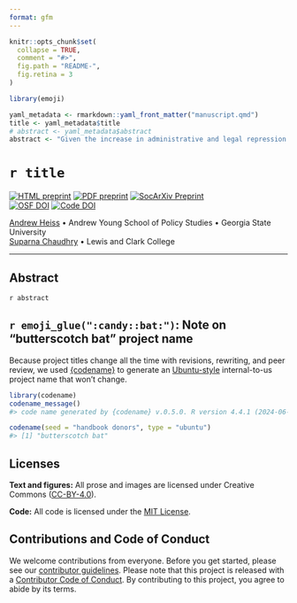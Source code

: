 ```yaml
---
format: gfm
---
```


<!-- README.md is generated from README.qmd. Please edit that file -->

```r
knitr::opts_chunk$set(
  collapse = TRUE,
  comment = "#>",
  fig.path = "README-",
  fig.retina = 3
)

library(emoji)

yaml_metadata <- rmarkdown::yaml_front_matter("manuscript.qmd")
title <- yaml_metadata$title
# abstract <- yaml_metadata$abstract
abstract <- "Given the increase in administrative and legal repression of civil society, how have their donors responded? How do these responses differ across foreign government and private donors? How have local philanthropists and NGOs adapted and responded to such repression? What challenges do civil society groups continue to face despite these responses?"
```

# `r title`

<!-- badges: start -->
[![HTML preprint](https://img.shields.io/badge/HTML%20preprint-FF851B)](https://stats.andrewheiss.com/butterscotch-bat/) [![PDF preprint](https://img.shields.io/badge/PDF%20preprint-3D9970)](https://stats.andrewheiss.com/butterscotch-bat/heiss-chaudhry-donor-responses-chapter.pdf) [![SocArXiv Preprint](https://img.shields.io/badge/SocArXiv%20preprint-10.31235%2Fosf.io%2F9gmhp-blue)](https://doi.org/10.31235/osf.io/9gmhp)  
[![OSF DOI](https://img.shields.io/badge/OSF-10.17605%2FOSF.IO%2FR97Y3-blue)](https://doi.org/10.17605/OSF.IO/R97Y3) [![Code DOI](https://img.shields.io/badge/Code-10.5281%2Fzenodo.14038467-blue)](https://doi.org/10.5281/zenodo.14038467)
<!-- badges: end -->

[Andrew Heiss](https://www.andrewheiss.com/) • Andrew Young School of Policy Studies • Georgia State University  
[Suparna Chaudhry](https://www.suparnachaudhry.com/) • Lewis and Clark College

---

## Abstract

`r abstract`


## `r emoji_glue(":candy::bat:")`: Note on "butterscotch bat" project name

Because project titles change all the time with revisions, rewriting, and peer review, we used [{codename}](http://svmiller.com/codename/) to generate an [Ubuntu-style](https://wiki.ubuntu.com/DevelopmentCodeNames) internal-to-us project name that won’t change.

```r
library(codename)
codename_message()
#> code name generated by {codename} v.0.5.0. R version 4.4.1 (2024-06-14).

codename(seed = "handbook donors", type = "ubuntu")
#> [1] "butterscotch bat"
```


## Licenses

**Text and figures:** All prose and images are licensed under Creative Commons ([CC-BY-4.0](http://creativecommons.org/licenses/by/4.0/)).

**Code:** All code is licensed under the [MIT License](LICENSE.md).


## Contributions and Code of Conduct

We welcome contributions from everyone. Before you get started, please see our [contributor guidelines](CONTRIBUTING.md). Please note that this project is released with a [Contributor Code of Conduct](https://contributor-covenant.org/version/2/0/CODE_OF_CONDUCT.html). By contributing to this project, you agree to abide by its terms.
